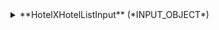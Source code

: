 
<details>
  <summary>
  **HotelXHotelListInput** (*INPUT_OBJECT*)  
  
  </summary>
  
    <details style={{ pointerEvents: "none" }}>
      <summary>
      **access** (*ID*)  
      Indicates the access  
      </summary>
    </details>

    <details style={{ pointerEvents: "none" }}>
      <summary>
      **hotelCodes**&nbsp;<span class="required"> *</span>&nbsp; (*String*)  
      Search by hotel codes. These hotel codes are used to perform search.  
      </summary>
    </details>

    <details style={{ pointerEvents: "none" }}>
      <summary>
      **supplierHotelCodes**&nbsp;<span class="required"> *</span>&nbsp; (*String*)  
      Search by hotel codes in supplier s context.  
      </summary>
    </details>

    <details style={{ pointerEvents: "none" }}>
      <summary>
      **hotelName** (*String*)  
      Search by hotel name  
      </summary>
    </details>

    <details style={{ pointerEvents: "none" }}>
      <summary>
      **destinationCodes**&nbsp;<span class="required"> *</span>&nbsp; (*String*)  
      Search by destination codes, only search by minimal destinations  
      </summary>
    </details>

    <details style={{ pointerEvents: "none" }}>
      <summary>
      **countries**&nbsp;<span class="required"> *</span>&nbsp; (*Country*)  
      Filter by country  
      </summary>
    </details>

    <details style={{ pointerEvents: "none" }}>
      <summary>
      **ranks**&nbsp;<span class="required"> *</span>&nbsp; (*Int*)  
      Filter by supplier rank
      </summary>
    </details>

    <details style={{ pointerEvents: "none" }}>
      <summary>
      **maxSize** (*Int*)  
      Maxium number of items per page
      </summary>
    </details>

    <details style={{ pointerEvents: "none" }}>
      <summary>
      **group** (*ID*)  
      The supplier s group. Only available if all permissions allowed  
      </summary>
    </details>

    <details style={{ pointerEvents: "none" }}>
      <summary>
      **supplierCode** (*ID*)  
      The supplier s unique code  
      </summary>
    </details>
  
</details>
